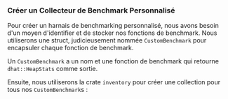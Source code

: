 
### Créer un Collecteur de Benchmark Personnalisé

Pour créer un harnais de benchmarking personnalisé,
nous avons besoin d'un moyen d'identifier et de stocker nos fonctions de benchmark.
Nous utiliserons une struct, judicieusement nommée `CustomBenchmark` pour encapsuler chaque fonction de benchmark.

<PlayGameRsCustomBenchmark />

Un `CustomBenchmark` a un nom et une fonction de benchmark qui retourne `dhat::HeapStats` comme sortie.

Ensuite, nous utiliserons la crate `inventory` pour créer une collection pour tous nos `CustomBenchmark`s :

<PlayGameRsInventoryCollect />
